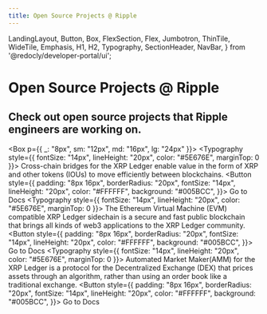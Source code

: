 ```yaml
---
title: Open Source Projects @ Ripple
---
```


  LandingLayout,
  Button,
  Box,
  FlexSection,
  Flex,
  Jumbotron,
  ThinTile,
  WideTile,
  Emphasis,
  H1,
  H2,
  Typography,
  SectionHeader,
  NavBar,
} from '@redocly/developer-portal/ui';



<NavBar location={props.location} standalone={false} />

<Jumbotron bgImage={heroImage} textColor="white" height="350px" width="3440px" pb="8.5em">
  <H1>Open Source Projects @ Ripple</H1>
  <H2>Check out open source projects that Ripple engineers are working on.</H2>
</Jumbotron>

<Box p={{ _: "8px", sm: "12px", md: "16px", lg: "24px" }}>
  <FlexSection justifyContent="space-around" flexWrap="wrap">
    <WideTile 
      to="docs/xls-40d-sidechains/cross-chain-bridges.md"
      textAlign="left"
      headerAlign="left"
      color="#141A1F"
      header="Cross-chain Bridges"
      disableArrow
    >
      <Typography style={{
        fontSize: "14px",
        lineHeight: "20px",
        color: "#5E676E",
        marginTop: 0
      }}>
        Cross-chain bridges for the XRP 
        Ledger enable value in the form of XRP 
        and other tokens (IOUs) to move efficiently 
        between blockchains.
      </Typography>
      <Flex pt={5}>
        <Button  style={{
            padding: "8px 16px",
            borderRadius: "20px",
            fontSize: "14px",
            lineHeight: "20px",
            color: "#FFFFFF",
            background: "#005BCC",
          }}>
          Go to Docs
        </Button>
      </Flex>
    </WideTile>
    <WideTile 
      to="docs/evm-sidechain/intro-to-evm-sidechain.md"
      textAlign="left"
      headerAlign="left"
      color="#141A1F"
      header="EVM Sidechain"
      disableArrow
    >
      <Typography style={{
        fontSize: "14px",
        lineHeight: "20px",
        color: "#5E676E",
        marginTop: 0
      }}>
        The Ethereum Virtual Machine (EVM) 
        compatible XRP Ledger sidechain is a secure and 
        fast public blockchain that brings all kinds 
        of web3 applications to the XRP Ledger community.
      </Typography>
      <Flex pt={5}>
        <Button  style={{
            padding: "8px 16px",
            borderRadius: "20px",
            fontSize: "14px",
            lineHeight: "20px",
            color: "#FFFFFF",
            background: "#005BCC",
          }}>
          Go to Docs
        </Button>
      </Flex>
    </WideTile>
    <WideTile 
      to="docs/xls-30d-amm/amm-uc.md"
      textAlign="left"
      headerAlign="left"
      color="#141A1F"
      header="Automated Market Maker(AMM)"
      disableArrow
    >
      <Typography style={{
        fontSize: "14px",
        lineHeight: "20px",
        color: "#5E676E",
        marginTop: 0
      }}>
        Automated Market Maker(AMM) for the 
        XRP Ledger is a protocol for the Decentralized 
        Exchange (DEX) that prices assets through an 
        algorithm, rather than using an order book like 
        a traditional exchange.
      </Typography>
      <Flex pt={5}>
        <Button  style={{
            padding: "8px 16px",
            borderRadius: "20px",
            fontSize: "14px",
            lineHeight: "20px",
            color: "#FFFFFF",
            background: "#005BCC",
          }}>
          Go to Docs
        </Button>
      </Flex>
    </WideTile>
  </FlexSection>
</Box>
